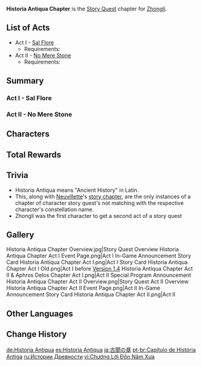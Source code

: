 {{Chapter Infobox
|image           = Historia Antiqua Chapter.png
|character       = Zhongli
|type            = Story
|short           = Historia Antiqua
}}
'''Historia Antiqua Chapter''' is the [[Story Quest]] chapter for [[Zhongli]].

==List of Acts==
* Act I - [[Sal Flore]]
** Requirements: {{Quest|40;1;A New Star Approaches|display=bullet|requirements=1}}
* Act II - [[No Mere Stone]]
** Requirements: {{Quest|40;1;We Will Be Reunited|display=bullet|requirements=1}}

==Summary==
===Act I - Sal Flore===
{{Main|Sal Flore}}
{{Description|He has just signed the contract to end all contracts. His stories are told all throughout this vast land.<br>Be that as it may, all shall be erased by the passage of time &mdash; and that is why a record must be left behind.<br>But even the firmest bedrock does not last forever.<br>And so, a medium more reliable than bedrock, deities, or anything else in this world must be found to store the legacy of [[Rex Lapis]]. That medium is you &mdash; the [[Traveler]] who traverses countless worlds.}}
{{Transclude|Sal Flore|Summary}}

===Act II - No Mere Stone===
{{Main|No Mere Stone}}
{{Description|A curious case has come to light due to a new commission from the [[Liyue]] [[Adventurers' Guild]].<br>Missing miners, confounding clues... a surplus of suspicious signs.<br>Even Zhongli, who has been enjoying the fine life in the city, has been roped into this investigation. What could the truth behind the mysterious missing miners be?}}
{{Transclude|No Mere Stone|Summary}}

==Characters==
{{Character Appearances|type=Chapter}}

==Total Rewards==
{{Quest Rewards List}}

==Trivia==
* Historia Antiqua means "Ancient History" in Latin.
* This, along with [[Neuvillette]]'s [[Diluvies Chapter|story chapter]], are the only instances of a chapter of character story quest's not matching with the respective character's constellation name.
* Zhongli was the first character to get a second act of a story quest

==Gallery==
<gallery>
Historia Antiqua Chapter Overview.jpg|Story Quest Overview
Historia Antiqua Chapter Act I Event Page.png|Act I In-Game Announcement
Story Card Historia Antiqua Chapter Act I.png|Act I
Story Card Historia Antiqua Chapter Act I Old.png|Act I before [[Version 1.4]]
Historia Antiqua Chapter Act II & Aphros Delos Chapter Act I.png|Act II Special Program Announcement
Historia Antiqua Chapter Act II Overview.png|Story Quest Act II Overview
Historia Antiqua Chapter Act II Event Page.png|Act II In-Game Announcement
Story Card Historia Antiqua Chapter Act II.png|Act II
</gallery>

==Other Languages==
{{Other Languages
|en      = Historia Antiqua Chapter
|en_lang = la
|en_tl   = Ancient History Chapter
|zhs     = 古闻之章
|zhs_rm  = Gǔwén zhī Zhāng
|zht     = 古聞之章
|zht_rm  = Gǔwén zhī Zhāng
|zh_tl   = Chapter of Ancient Stories
|ja      = 古聞の章
|ja_rm   = Kobun no Shou{{Assumed}}
|ja_tl   = Ancient Stories Chapter
|ko      = 옛이야기의 장
|ko_rm   = Yenniyagi-ui Jang
|ko_tl   = Old Story Chapter
|es      = Historia Antiqua
|fr      = Historia Antiqua
|ru      = Истории Древности
|ru_tl   = Stories of Antiquity
|th      = บทแห่งอดีตกาล
|th_rm   = Bot Haeng Oditkan
|th_tl   = Chapter of the Past
|vi      = Chương Lời Đồn Năm Xưa
|vi_tl   = Ancient Rumor Chapter
|de      = Historia Antiqua
|id      = Chapter Historia Antiqua
|pt      = História Antiga
|tr      = Kadim Zamanların Öyküsü Bölümü
|tr_tl   = 
|it      = Capitolo dell'Historia Antiqua
|it_tl   = 
}}

==Change History==
{{Change History|1.1}}

[[de:Historia Antiqua]]
[[es:Historia Antiqua]]
[[ja:古聞の章]]
[[pt-br:Capítulo de História Antiga]]
[[ru:Истории Древности]]
[[vi:Chương Lời Đồn Năm Xưa]]